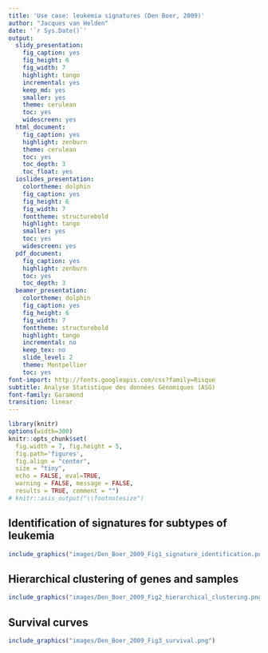 ```yaml
---
title: 'Use case: leukemia signatures (Den Boer, 2009)'
author: "Jacques van Helden"
date: '`r Sys.Date()`'
output:
  slidy_presentation:
    fig_caption: yes
    fig_height: 6
    fig_width: 7
    highlight: tango
    incremental: yes
    keep_md: yes
    smaller: yes
    theme: cerulean
    toc: yes
    widescreen: yes
  html_document:
    fig_caption: yes
    highlight: zenburn
    theme: cerulean
    toc: yes
    toc_depth: 3
    toc_float: yes
  ioslides_presentation:
    colortheme: dolphin
    fig_caption: yes
    fig_height: 6
    fig_width: 7
    fonttheme: structurebold
    highlight: tango
    smaller: yes
    toc: yes
    widescreen: yes
  pdf_document:
    fig_caption: yes
    highlight: zenburn
    toc: yes
    toc_depth: 3
  beamer_presentation:
    colortheme: dolphin
    fig_caption: yes
    fig_height: 6
    fig_width: 7
    fonttheme: structurebold
    highlight: tango
    incremental: no
    keep_tex: no
    slide_level: 2
    theme: Montpellier
    toc: yes
font-import: http://fonts.googleapis.com/css?family=Risque
subtitle: Analyse Statistique des données Génomiques (ASG)
font-family: Garamond
transition: linear
---
```


```r
library(knitr)
options(width=300)
knitr::opts_chunk$set(
  fig.width = 7, fig.height = 5, 
  fig.path='figures',
  fig.align = "center", 
  size = "tiny", 
  echo = FALSE, eval=TRUE, 
  warning = FALSE, message = FALSE, 
  results = TRUE, comment = "")
# knitr::asis_output("\\footnotesize")

```

## Identification of signatures for subtypes of leukemia

```r
include_graphics("images/Den_Boer_2009_Fig1_signature_identification.png") 
```

## Hierarchical clustering of genes and samples

```r
include_graphics("images/Den_Boer_2009_Fig2_hierarchical_clustering.png") 
```

## Survival curves


```r
include_graphics("images/Den_Boer_2009_Fig3_survival.png") 
```


